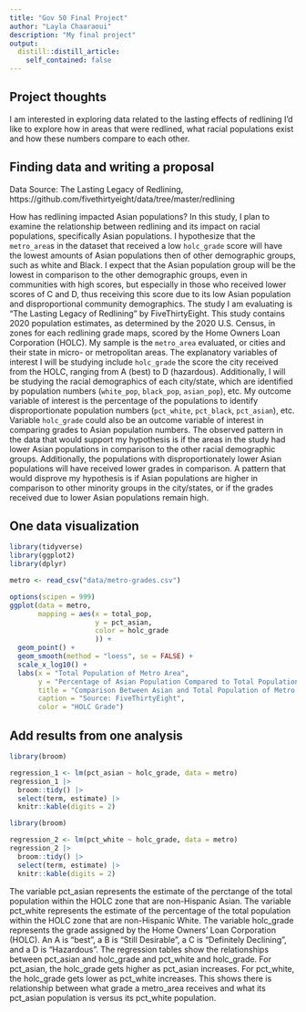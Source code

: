 ```yaml
---
title: "Gov 50 Final Project"
author: "Layla Chaaraoui"
description: "My final project"
output:
  distill::distill_article:
    self_contained: false
---
```




## Project thoughts

I am interested in exploring data related to the lasting effects of redlining I'd like to explore how in areas that were redlined, what racial populations exist and how these numbers compare to each other. 

## Finding data and writing a proposal 

Data Source: The Lasting Legacy of Redlining, https://github.com/fivethirtyeight/data/tree/master/redlining 

How has redlining impacted Asian populations? In this study, I plan to examine the relationship between redlining and its impact on racial populations, specifically Asian populations. I hypothesize that the `metro_area`s in the dataset that received a low `holc_grade` score will have the lowest amounts of Asian populations then of other demographic groups, such as white and Black. I expect that the Asian population group will be the lowest in comparison to the other demographic groups, even in communities with high scores, but especially in those who received lower scores of C and D, thus receiving this score due to its low Asian population and disproportional community demographics. The study I am evaluating is "The Lasting Legacy of Redlining" by FiveThirtyEight. This study contains 2020 population estimates, as determined by the 2020 U.S. Census, in zones for each redlining grade maps, scored by the Home Owners Loan Corporation (HOLC). My sample is the `metro_area` evaluated, or cities and their state in micro- or metropolitan areas. The explanatory variables of interest I will be studying include `holc_grade` the score the city received from the HOLC, ranging from A (best) to D (hazardous). Additionally, I will be studying the racial demographics of each city/state, which are identified by population numbers (`white_pop`, `black_pop`, `asian_pop`), etc. My outcome variable of interest is the percentage of the populations to identify disproportionate population numbers (`pct_white`, `pct_black`, `pct_asian`), etc. Variable `holc_grade` could also be an outcome variable of interest in comparing grades to Asian population numbers. The observed pattern in the data that would support my hypothesis is if the areas in the study had lower Asian populations in comparison to the other racial demographic groups. Additionally, the populations with disproportionately lower Asian populations will have received lower grades in comparison. A pattern that would disprove my hypothesis is if Asian populations are higher in comparison to other minority groups in the city/states, or if the grades received due to lower Asian populations remain high. 

## One data visualization

```r
library(tidyverse)
library(ggplot2)
library(dplyr)
```

```r
metro <- read_csv("data/metro-grades.csv")
```


```r
options(scipen = 999)
ggplot(data = metro,
       mapping = aes(x = total_pop,
                     y = pct_asian,
                     color = holc_grade
                     )) +
  geom_point() +
  geom_smooth(method = "loess", se = FALSE) +
  scale_x_log10() +
  labs(x = "Total Population of Metro Area",
       y = "Percentage of Asian Population Compared to Total Population",
       title = "Comparison Between Asian and Total Population of Metro Areas",
       caption = "Source: FiveThirtyEight",
       color = "HOLC Grade")
```

## Add results from one analysis

```r
library(broom)

regression_1 <- lm(pct_asian ~ holc_grade, data = metro)
regression_1 |>
  broom::tidy() |>
  select(term, estimate) |>
  knitr::kable(digits = 2)

```

```r
library(broom)

regression_2 <- lm(pct_white ~ holc_grade, data = metro)
regression_2 |>
  broom::tidy() |>
  select(term, estimate) |>
  knitr::kable(digits = 2)

```

The variable pct_asian represents the estimate of the perctange of the total population within the HOLC zone that are non-Hispanic Asian. The variable pct_white represents the estimate of the percentage of the total population within the HOLC zone that are non-Hispanic White. The variable holc_grade represents the grade assigned by the Home Owners' Loan Corporation (HOLC). An A is "best", a B is "Still Desirable", a C is "Definitely Declining", and a D is "Hazardous". The regression tables show the relationships between pct_asian and  holc_grade and pct_white and holc_grade. For pct_asian, the holc_grade gets higher as pct_asian increases. For pct_white, the holc_grade gets lower as pct_white increases. This shows there is relationship between what grade a metro_area receives and what its pct_asian population is versus its pct_white population.

